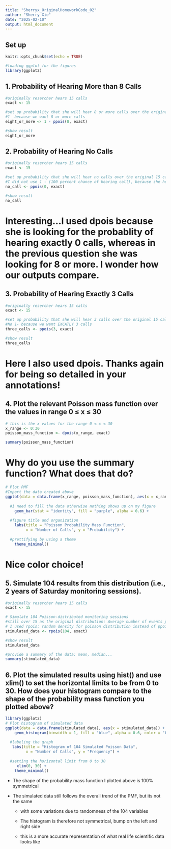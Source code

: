 ```yaml
---
title: "Sherryx_OriginalHomeworkCode_02"
author: "Sherry Xie"
date: "2025-02-10"
output: html_document
---
```


## Set up

```r
knitr::opts_chunk$set(echo = TRUE)
```

```r
#loading ggplot for the figures
library(ggplot2)
```

## 1. Probability of Hearing More than 8 Calls

```r
#originally resercher hears 15 calls
exact <- 15

#set up probability that she will hear 8 or more calls over the original 15 calls
#1- because we want 8 or more calls
eight_or_more <- 1 - ppois(8, exact)

#show result
eight_or_more
```

## 2. Probability of Hearing No Calls

```r
#originally resercher hears 15 calls
exact <- 15

#set up probability that she will hear no calls over the original 15 calls
#I did not use 1 - (100 percent chance of hearing call), because she heard no calls and there are no greater than...
no_call <- ppois(0, exact)

#show result
no_call
```

# Interesting...I used dpois because she is looking for the probablity of hearing exactly 0 calls, whereas in the previous question she was looking for 8 or more. I wonder how our outputs compare.

## 3. Probability of Hearing Exactly 3 Calls

```r
#originally resercher hears 15 calls
exact <- 15

#set up probability that she will hear 3 calls over the original 15 calls
#No 1- because we want EXCATLY 3 calls
three_calls <- ppois(3, exact)

#show result
three_calls
```

# Here I also used dpois. Thanks again for being so detailed in your annotations!

## 4. Plot the relevant Poisson mass function over the values in range 0 ≤ x ≤ 30

```r
# this is the x values for the range 0 ≤ x ≤ 30
x_range <- 0:30
poisson_mass_function <- dpois(x_range, exact)

summary(poisson_mass_function)
```

# Why do you use the summary function? What does that do?

```r
# Plot PMF
#Import the data created above
ggplot(data = data.frame(x_range, poisson_mass_function), aes(x = x_range, y = poisson_mass_function)) +
  
  #i need to fill the data otherwise nothing shows up on my figure
    geom_bar(stat = "identity", fill = "purple", alpha = 0.6) +
  
  #figure title and organization
    labs(title = "Poisson Probability Mass Function",
         x = "Number of Calls", y = "Probability") +
  
  #prettifying by using a theme
    theme_minimal()
```

# Nice color choice!

## 5. Simulate 104 results from this distribution (i.e., 2 years of Saturday monitoring sessions).

```r
#originally resercher hears 15 calls
exact <- 15

# Simulate 104 Poisson-distributed monitoring sessions
#still over 15 as the original distribution: Average number of events per interval
# I used rpois: random density for poisson distribution instead of ppois which is probability distribution
stimulated_data <- rpois(104, exact)

#show result
stimulated_data

#provide a summary of the data: mean, median...
summary(stimulated_data)
```

## 6. Plot the simulated results using hist() and use xlim() to set the horizontal limits to be from 0 to 30. How does your histogram compare to the shape of the probability mass function you plotted above?

```r
library(ggplot2)
# Plot histogram of simulated data
ggplot(data = data.frame(stimulated_data), aes(x = stimulated_data)) +
    geom_histogram(binwidth = 1, fill = "blue", alpha = 0.6, color = "black") +
   
  #labeling the graph
   labs(title = "Histogram of 104 Simulated Poisson Data",
         x = "Number of Calls", y = "Frequency") +
 
  #setting the horizontal limit from 0 to 30 
     xlim(0, 30) +
    theme_minimal()
```

-   The shape of the probability mass function I plotted above is 100% symmetrical

-   The simulated data still follows the overall trend of the PMF, but its not the same

    -   with some variations due to randomness of the 104 variables

    -   The histogram is therefore not symmetrical, bump on the left and right side

    -   this is a more accurate representation of what real life scientific data looks like
